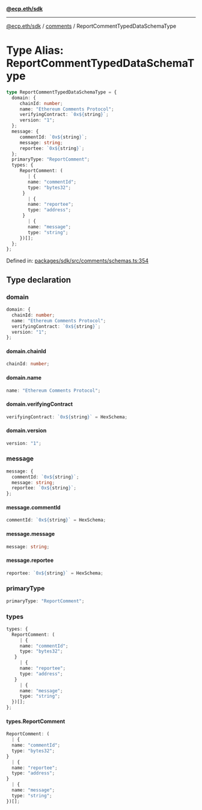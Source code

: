 [**@ecp.eth/sdk**](../../index.mdx)

***

[@ecp.eth/sdk](/sdk-reference/index.mdx) / [comments](/sdk-reference/comments/index.mdx) / ReportCommentTypedDataSchemaType

# Type Alias: ReportCommentTypedDataSchemaType

```ts
type ReportCommentTypedDataSchemaType = {
  domain: {
     chainId: number;
     name: "Ethereum Comments Protocol";
     verifyingContract: `0x${string}`;
     version: "1";
  };
  message: {
     commentId: `0x${string}`;
     message: string;
     reportee: `0x${string}`;
  };
  primaryType: "ReportComment";
  types: {
     ReportComment: (
        | {
        name: "commentId";
        type: "bytes32";
      }
        | {
        name: "reportee";
        type: "address";
      }
        | {
        name: "message";
        type: "string";
     })[];
  };
};
```

Defined in: [packages/sdk/src/comments/schemas.ts:354](https://github.com/ecp-eth/comments-monorepo/blob/main/packages/sdk/src/comments/schemas.ts#L354)

## Type declaration

### domain

```ts
domain: {
  chainId: number;
  name: "Ethereum Comments Protocol";
  verifyingContract: `0x${string}`;
  version: "1";
};
```

#### domain.chainId

```ts
chainId: number;
```

#### domain.name

```ts
name: "Ethereum Comments Protocol";
```

#### domain.verifyingContract

```ts
verifyingContract: `0x${string}` = HexSchema;
```

#### domain.version

```ts
version: "1";
```

### message

```ts
message: {
  commentId: `0x${string}`;
  message: string;
  reportee: `0x${string}`;
};
```

#### message.commentId

```ts
commentId: `0x${string}` = HexSchema;
```

#### message.message

```ts
message: string;
```

#### message.reportee

```ts
reportee: `0x${string}` = HexSchema;
```

### primaryType

```ts
primaryType: "ReportComment";
```

### types

```ts
types: {
  ReportComment: (
     | {
     name: "commentId";
     type: "bytes32";
   }
     | {
     name: "reportee";
     type: "address";
   }
     | {
     name: "message";
     type: "string";
  })[];
};
```

#### types.ReportComment

```ts
ReportComment: (
  | {
  name: "commentId";
  type: "bytes32";
}
  | {
  name: "reportee";
  type: "address";
}
  | {
  name: "message";
  type: "string";
})[];
```
